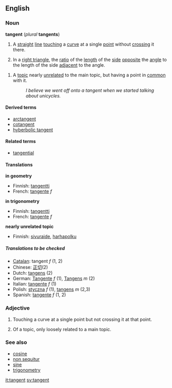 ==English==
===Noun===
'''tangent''' (''plural'' '''tangents''')

#{{geometry}} A [[straight]] [[line]] [[touching]] a [[curve]] at a single [[point]] without [[crossing]] it there.
#{{trigonometry}} In a [[right triangle]], the [[ratio]] of the [[length]] of the [[side]] [[opposite]] the [[angle]] to the length of the side [[adjacent]] to the angle.
<!--This definition equivalent to the one above; it does not define a new sense of the word
#{{mathematics}} The ratio of the [[sine]] to the [[cosine]], in either the [[real]] or [[complex]] [[number]]s.-->
#A [[topic]] nearly [[unrelated]] to the main topic, but having a point in [[common]] with it.
#:''I believe we went off onto a tangent when we started talking about unicycles.''

====Derived terms====
*[[arctangent]]
*[[cotangent]]
*[[hyberbolic tangent]]

====Related terms====
*[[tangential]]

====Translations====

'''in geometry'''
{{top}}
*Finnish: [[tangentti]]
*French: [[tangente]] ''f''
{{mid}}
{{bottom}}

'''in trigonometry'''
{{top}}
*Finnish: [[tangentti]]
*French: [[tangente]] ''f''
{{mid}}
{{bottom}}

'''nearly unrelated topic'''
{{top}}
*Finnish: [[sivuraide]], [[harhapolku]]
{{mid}}
{{bottom}}

=====Translations to be checked=====
{{checktrans}}
<!--Remove this section once all of the translations below have been moved into the tables above.-->

*[[Catalan]]: tangent ''f'' (1, 2)
*Chinese: [[正切]](2)
*Dutch: [[tangens]] (2)
*German: [[Tangente]] ''f'' (1), [[Tangens]] ''m'' (2)
*Italian: [[tangente]] ''f'' (1)
*Polish: [[styczna]] ''f'' (1), [[tangens]] ''m'' (2,3)
*Spanish: [[tangente]] ''f'' (1, 2)

===Adjective===
#{{geometry}} Touching a curve at a single point but not crossing it at that point.
#Of a topic, only loosely related to a main topic.

===See also===
*[[cosine]]
*[[non sequitur]]
*[[sine]]
*[[trigonometry]]

[[it:tangent]]
[[sv:tangent]]